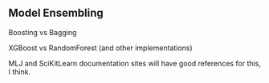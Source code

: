 ## Model Ensembling

Boosting vs Bagging 

XGBoost vs RandomForest (and other implementations)

MLJ and SciKitLearn documentation sites will have good references for this, I think.
